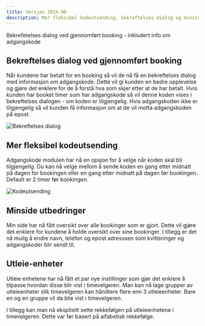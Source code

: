 ```yaml
---
title: Versjon 2024.06
description: Mer fleksibel kodeutsending, bekreftelses dialog og minside utbedringer
---
```


<Aside type="tip" title="Høydepunkt">
Bekrefetelses dialog ved gjennomført booking - inkludert info om adgangskode
</Aside>

## Bekreftelses dialog ved gjennomført booking
Når kundene har betalt for en booking så vil de nå få en bekreftelses dialog med informasjon om adgangskode. Dette vil gi kunden en bedre opplevelse og gjøre det enklere for de å forstå hva som skjer 
etter at de har betalt. Hvis kunden har booket timer som har adgangskode så vil denne koden vises i bekreftelses dialogen - om koden er tilgjengelig.
Hvis adgangskoden ikke er tilgjengelig så vil kunden få informasjon om at de vil motta adgangskoden på epost.

![Bekreftelses dialog](2024-06/tadawithaccesscode.png)

## Mer fleksibel kodeutsending
Adgangskode modulen har nå en opsjon for å velge når koden skal bli tilgjengelig.
Du kan nå velge mellom å sende koden en gang etter midnatt på dagen for bookingen eller en gang etter midnatt på dagen før bookingen. 
Default er 2 timer før bookingen. 

![Kodeutsending](2024-06/adgangskoder.png)

## Minside utbedringer
Min side har nå fått oversikt over alle bookinger som er gjort. Dette vil gjøre det enklere for kundene å holde oversikt over sine bookinger. 
I tillegg er det nå muilg å endre navn, telefon og epost adresssen som kvitteringer og adgangskoder blir sendt til.

## Utleie-enheter
Utleie enhetene har nå fått et par nye instillinger som gjør det enklere å tilpasse hvordan disse blir vist i timevelgeren.
Man kan nå lage grupper av utleieenheter slik timevelgeren kan håndtere flere enn 3 utleieenheter. Bare en og en gruppe
vil da blie vist i timevelgeren. 

I tillegg kan man nå eksplisitt sette rekkefølgen på utleieenhetene i timevelgeren. Dette var før basert på alfabetisk rekkefølge. 
